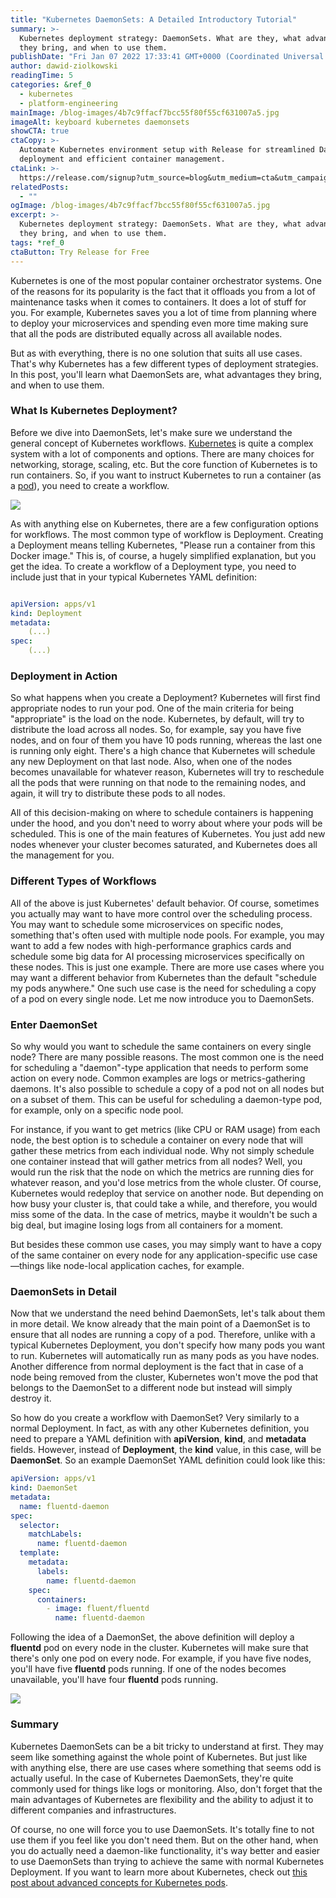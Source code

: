 ```yaml
---
title: "Kubernetes DaemonSets: A Detailed Introductory Tutorial"
summary: >-
  Kubernetes deployment strategy: DaemonSets. What are they, what advantages
  they bring, and when to use them.
publishDate: "Fri Jan 07 2022 17:33:41 GMT+0000 (Coordinated Universal Time)"
author: dawid-ziolkowski
readingTime: 5
categories: &ref_0
  - kubernetes
  - platform-engineering
mainImage: /blog-images/4b7c9ffacf7bcc55f80f55cf631007a5.jpg
imageAlt: keyboard kubernetes daemonsets
showCTA: true
ctaCopy: >-
  Automate Kubernetes environment setup with Release for streamlined DaemonSets
  deployment and efficient container management.
ctaLink: >-
  https://release.com/signup?utm_source=blog&utm_medium=cta&utm_campaign=blog-cta&utm_content=kubernetes-daemonset-tutorial
relatedPosts:
  - ""
ogImage: /blog-images/4b7c9ffacf7bcc55f80f55cf631007a5.jpg
excerpt: >-
  Kubernetes deployment strategy: DaemonSets. What are they, what advantages
  they bring, and when to use them.
tags: *ref_0
ctaButton: Try Release for Free
---
```


Kubernetes is one of the most popular container orchestrator systems. One of the reasons for its popularity is the fact that it offloads you from a lot of maintenance tasks when it comes to containers. It does a lot of stuff for you. For example, Kubernetes saves you a lot of time from planning where to deploy your microservices and spending even more time making sure that all the pods are distributed equally across all available nodes.

But as with everything, there is no one solution that suits all use cases. That's why Kubernetes has a few different types of deployment strategies. In this post, you'll learn what DaemonSets are, what advantages they bring, and when to use them.

### What Is Kubernetes Deployment?

Before we dive into DaemonSets, let's make sure we understand the general concept of Kubernetes workflows. [Kubernetes](https://en.wikipedia.org/wiki/Kubernetes) is quite a complex system with a lot of components and options. There are many choices for networking, storage, scaling, etc. But the core function of Kubernetes is to run containers. So, if you want to instruct Kubernetes to run a container (as a [pod](https://kubernetes.io/docs/concepts/workloads/pods/)), you need to create a workflow.

![](/blog-images/629886596ac84b7eb89ebf0aa8228d19.png)

As with anything else on Kubernetes, there are a few configuration options for workflows. The most common type of workflow is Deployment. Creating a Deployment means telling Kubernetes, "Please run a container from this Docker image." This is, of course, a hugely simplified explanation, but you get the idea. To create a workflow of a Deployment type, you need to include just that in your typical Kubernetes YAML definition:

```yaml

apiVersion: apps/v1
kind: Deployment
metadata:
	(...)
spec:
	(...)

```

### Deployment in Action

So what happens when you create a Deployment? Kubernetes will first find appropriate nodes to run your pod. One of the main criteria for being "appropriate" is the load on the node. Kubernetes, by default, will try to distribute the load across all nodes. So, for example, say you have five nodes, and on four of them you have 10 pods running, whereas the last one is running only eight. There's a high chance that Kubernetes will schedule any new Deployment on that last node. Also, when one of the nodes becomes unavailable for whatever reason, Kubernetes will try to reschedule all the pods that were running on that node to the remaining nodes, and again, it will try to distribute these pods to all nodes.

All of this decision-making on where to schedule containers is happening under the hood, and you don't need to worry about where your pods will be scheduled. This is one of the main features of Kubernetes. You just add new nodes whenever your cluster becomes saturated, and Kubernetes does all the management for you.

### Different Types of Workflows

All of the above is just Kubernetes' default behavior. Of course, sometimes you actually may want to have more control over the scheduling process. You may want to schedule some microservices on specific nodes, something that's often used with multiple node pools. For example, you may want to add a few nodes with high-performance graphics cards and schedule some big data for AI processing microservices specifically on these nodes. This is just one example. There are more use cases where you may want a different behavior from Kubernetes than the default "schedule my pods anywhere." One such use case is the need for scheduling a copy of a pod on every single node. Let me now introduce you to DaemonSets.

### Enter DaemonSet

So why would you want to schedule the same containers on every single node? There are many possible reasons. The most common one is the need for scheduling a "daemon"-type application that needs to perform some action on every node. Common examples are logs or metrics-gathering daemons. It's also possible to schedule a copy of a pod not on all nodes but on a subset of them. This can be useful for scheduling a daemon-type pod, for example, only on a specific node pool.

For instance, if you want to get metrics (like CPU or RAM usage) from each node, the best option is to schedule a container on every node that will gather these metrics from each individual node. Why not simply schedule one container instead that will gather metrics from all nodes? Well, you would run the risk that the node on which the metrics are running dies for whatever reason, and you'd lose metrics from the whole cluster. Of course, Kubernetes would redeploy that service on another node. But depending on how busy your cluster is, that could take a while, and therefore, you would miss some of the data. In the case of metrics, maybe it wouldn't be such a big deal, but imagine losing logs from all containers for a moment.

But besides these common use cases, you may simply want to have a copy of the same container on every node for any application-specific use case—things like node-local application caches, for example.

### DaemonSets in Detail

Now that we understand the need behind DaemonSets, let's talk about them in more detail. We know already that the main point of a DaemonSet is to ensure that all nodes are running a copy of a pod. Therefore, unlike with a typical Kubernetes Deployment, you don't specify how many pods you want to run. Kubernetes will automatically run as many pods as you have nodes. Another difference from normal deployment is the fact that in case of a node being removed from the cluster, Kubernetes won't move the pod that belongs to the DaemonSet to a different node but instead will simply destroy it.

So how do you create a workflow with DaemonSet? Very similarly to a normal Deployment. In fact, as with any other Kubernetes definition, you need to prepare a YAML definition with **apiVersion**, **kind**, and **metadata** fields. However, instead of **Deployment**, the **kind** value, in this case, will be **DaemonSet**. So an example DaemonSet YAML definition could look like this:

```yaml
apiVersion: apps/v1
kind: DaemonSet
metadata:
  name: fluentd-daemon
spec:
  selector:
    matchLabels:
      name: fluentd-daemon
  template:
    metadata:
      labels:
        name: fluentd-daemon
    spec:
      containers:
        - image: fluent/fluentd
          name: fluentd-daemon
```

Following the idea of a DaemonSet, the above definition will deploy a **fluentd** pod on every node in the cluster. Kubernetes will make sure that there's only one pod on every node. For example, if you have five nodes, you'll have five **fluentd** pods running. If one of the nodes becomes unavailable, you'll have four **fluentd** pods running.

![](/blog-images/93e833a771bb0786e80b1ab5172856b9.png)

### Summary

Kubernetes DaemonSets can be a bit tricky to understand at first. They may seem like something against the whole point of Kubernetes. But just like with anything else, there are use cases where something that seems odd is actually useful. In the case of Kubernetes DaemonSets, they're quite commonly used for things like logs or monitoring. Also, don't forget that the main advantages of Kubernetes are flexibility and the ability to adjust it to different companies and infrastructures.

Of course, no one will force you to use DaemonSets. It's totally fine to not use them if you feel like you don't need them. But on the other hand, when you do actually need a daemon-like functionality, it's way better and easier to use DaemonSets than trying to achieve the same with normal Kubernetes Deployment. If you want to learn more about Kubernetes, check out [this post about advanced concepts for Kubernetes pods](https://releasehub.com/blog/kubernetes-pods-advanced-concepts-explained).
